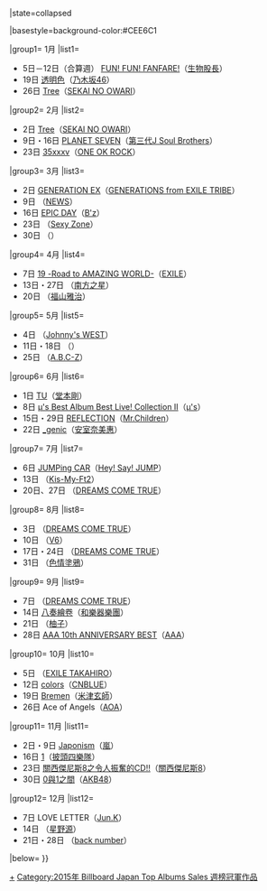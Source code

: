 {{Navbox
|bodyclass=hlist
|name= Billboard JAPAN Top Albums Sales 週榜冠軍 (2015年)
|title= [[日本告示牌|Billboard JAPAN]] Top Albums Sales 週榜冠軍作品及獲得者{{#if:{{{1|}}}|（{{{1|}}}）|}}
|state=<includeonly>collapsed</includeonly>

|basestyle=background-color:#CEE6C1

|group1= 1月
|list1= 
*5日－12日（合算週） [[FUN! FUN! FANFARE!]]（[[生物股長]]）
*19日 [[透明色 (乃木坂46專輯)|透明色]]（[[乃木坂46]]）
*26日 [[Tree (SEKAI NO OWARI專輯)|Tree]]（[[SEKAI NO OWARI]]）

|group2= 2月
|list2= 
* 2日 [[Tree (SEKAI NO OWARI專輯)|Tree]]（[[SEKAI NO OWARI]]）
* 9日・16日 [[PLANET SEVEN]]（[[J Soul Brothers|第三代J Soul Brothers]]）
* 23日 [[35xxxv]]（[[ONE OK ROCK]]）

|group3= 3月
|list3= 
* 2日 [[GENERATIONS EX|GENERATION EX]]（[[GENERATIONS from EXILE TRIBE]]） 
*9日 {{link-ja|White (NEWS專輯)|White (NEWSのアルバム)|White}}（[[NEWS]]）
*16日 [[EPIC DAY]]（[[B'z]]）
*23日 {{link-ja|Sexy Power3|Sexy Power3}}（[[Sexy Zone]]）
* 30日 {{link-ja|STARLIGHT (吉井和哉的專輯)|STARLIGHT (吉井和哉のアルバム)|STARLIGHT}}（{{link-ja|吉井和哉}}）

|group4= 4月
|list4= 
* 7日 [[19 -Road to AMAZING WORLD-]]（[[EXILE]]）
* 13日・27日 {{link-ja|葡萄 (南方之星專輯)|葡萄 (アルバム)|葡萄}}（[[南方之星]]）
* 20日 {{link-ja|「魂之點播」|魂リク}}（[[福山雅治]]）

|group5= 5月
|list5= 
* 4日 {{link-ja|派對種族|パリピポ}}（[[Johnny's WEST]]）
* 11日・18日 {{link-ja|Journey of a Songwriter ～作曲家的旅途～|Journey of a Songwriter 〜 旅するソングライター}}（{{link-ja|濱田省吾|浜田省吾}}）
* 25日 {{link-ja|A.B.Sea Market|A.B.Sea Market}}（[[A.B.C-Z]]）

|group6= 6月
|list6= 
*1日 [[TU_(堂本刚)|TU]]（[[堂本剛]]）
*8日 [[μ's Best Album Best Live! Collection Ⅱ]]（[[μ's]]）
* 15日・29日 [[REFLECTION]]（[[Mr.Children]]）
* 22日 [[_genic]]（[[安室奈美惠]]）

|group7= 7月
|list7= 
*6日 [[JUMPing CAR]]（[[Hey! Say! JUMP]]）
*13日 {{link-ja|KIS-MY-WORLD|KIS-MY-WORLD}}（[[Kis-My-Ft2]]）
*20日、27日 {{link-ja|DREAMS COME TRUE THE BEST! 我的美夢成真|DREAMS COME TRUE THE BEST! 私のドリカム}}（[[DREAMS COME TRUE]]）

|group8= 8月
|list8= 
* 3日 {{link-ja|DREAMS COME TRUE THE BEST! 我的美夢成真|DREAMS COME TRUE THE BEST! 私のドリカム}}（[[DREAMS COME TRUE]]）
* 10日 {{link-ja|SUPER Very best|SUPER Very best}}（[[V6 (偶像團體)|V6]]） 
* 17日・24日 {{link-ja|DREAMS COME TRUE THE BEST! 我的美夢成真|DREAMS COME TRUE THE BEST! 私のドリカム}}（[[DREAMS COME TRUE]]）
* 31日 {{link-ja|RHINOCEROS|RHINOCEROS}}（[[色情塗鴉]]）

|group9= 9月
|list9= 
* 7日 {{link-ja|DREAMS COME TRUE THE BEST! 我的美夢成真|DREAMS COME TRUE THE BEST! 私のドリカム}}（[[DREAMS COME TRUE]]）
* 14日 [[八奏繪卷]]（[[和樂器樂團]]）
* 21日 {{link-ja|二人參客 2015.8.15 〜緑之日〜|二人参客 2015.8.15〜緑の日〜}}（[[柚子 (組合)|柚子]]）
* 28日 [[AAA 10th ANNIVERSARY BEST]]（[[AAA (音樂團體)|AAA]]）

|group10= 10月
|list10= 
*5日 {{link-ja|the VISIONALUX|The VISIONALUX}}（[[TAKAHIRO|EXILE TAKAHIRO]]）
*12日 [[colors (CNBLUE專輯)|colors]]（[[CNBLUE]]）
*19日 [[Bremen (專輯)|Bremen]]（[[米津玄師]]）
* 26日 Ace of Angels（[[AOA]]）

|group11= 11月
|list11= 
*2日・9日 [[Japonism]]（[[嵐]]）
*16日 [[1 (披头士专辑)|1]]（[[披頭四樂隊]]）
*23日 [[關西傑尼斯8之令人振奮的CD!!]]（[[關西傑尼斯8]]）
*30日 [[0與1之間]]（[[AKB48]]）

|group12= 12月
|list12= 
*7日 LOVE LETTER（[[金閔俊|Jun.K]]）
*14日 {{link-ja|YELLOW DANCER|YELLOW DANCER}}（[[星野源]]）
*21日・28日 {{link-ja|Chandelier (back number)|シャンデリア (back numberのアルバム)|Chandelier}}（[[back number]]）

|below={{Billboard JAPAN 專輯週榜冠軍／年份別模板}}
}}<noinclude>[[Category:2015年 Billboard Japan Top Albums Sales 週榜冠軍作品|+]]</noinclude>
<includeonly>[[Category:2015年 Billboard Japan Top Albums Sales 週榜冠軍作品]]</includeonly>